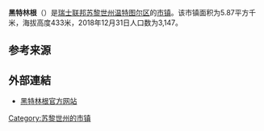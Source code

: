 {{Infobox settlement
| name = 黑特林根
| native_name = {{lang|de|Hettlingen}}
| settlement_type = [[市镇_(瑞士)|瑞士市镇]]
| image_skyline = Hettlingen preghejo 341.jpg
| image_caption = 黑特林根风光
| image_seal = Hettlingen-blazon.svg
| image_map = Karte Gemeinde Hettlingen 2018.png
| map_caption = 黑特林根在温特图尔区的位置
| pushpin_map = Switzerland
| pushpin_relief = Switzerland relief location map.jpg
| pushpin_label_position = bottom
| pushpin_map_caption = 黑特林根在瑞士的位置
| subdivision_type = 国家
| subdivision_name = {{CHE}}
| subdivision_type1 = [[瑞士行政区划|州]]
| subdivision_name1 = [[File:Flag_of_Canton_of_Zürich.svg|16px]] [[苏黎世州|苏黎世州]]
| subdivision_type2 = [[区_(瑞士)|区]]
| subdivision_name2 = [[温特图尔区|温特图尔区]]
| elevation_m = 433
| area_total_km2 = 5.87
| population_as_of = 2018年12月31日
| population_footnotes = <ref>{{cite web|url=https://www.bfs.admin.ch/bfs/de/home/statistiken/bevoelkerung.assetdetail.7966022.html|title=Ständige Wohnbevölkerung nach Staatsangehörigkeitskategorie, Geschlecht und Gemeinde, Provisorische Jahresergebnisse, 2018|trans_title=瑞士联邦2018年按国籍、性别和市镇划分的常住人口统计表|date=2019-04-09|publisher=[[瑞士联邦统计署|瑞士联邦统计署]]|language=de|accessdate=2019-11-16|archive-date=2019-04-11|archive-url=https://web.archive.org/web/20190411063248/https://www.bfs.admin.ch/bfs/de/home/statistiken/bevoelkerung.assetdetail.7966022.html|dead-url=no}}</ref>
| population_total = 3147
| population_density_km2 = auto
| timezone = [[欧洲中部时间|CET]]
| utc_offset = +1
| timezone_DST = [[欧洲中部夏令时间|CEST]]
| utc_offset_DST = +2
| coordinates = {{coord|47|32|53|N|8|42|35|E|region:|display=inline,title}}
| postal_code_type = [[瑞士邮政编码系统|邮政编码]]
| postal_code = 8442
| blank_name = [[瑞士市镇官方编号|官方编号]]
| blank_info = 0221
| website = {{url|www.hettlingen.ch}}
}}

'''黑特林根'''（{{lang-de|Hettlingen}}）是[[瑞士联邦|瑞士联邦]][[苏黎世州|苏黎世州]][[温特图尔区|温特图尔区]]的[[市镇_(瑞士)|市镇]]。该市镇面积为5.87平方千米，海拔高度433米，2018年12月31日人口数为3,147。

== 参考来源 ==
{{reflist}}

== 外部連結 ==
* [http://www.hettlingen.ch 黑特林根官方网站]{{Wayback|url=http://www.hettlingen.ch/ |date=20110929120845 }} {{de icon}}

{{Switzerland-geo-stub}}
{{DEFAULTSORT:Hettlingen}}
[[Category:苏黎世州的市镇|Category:苏黎世州的市镇]]